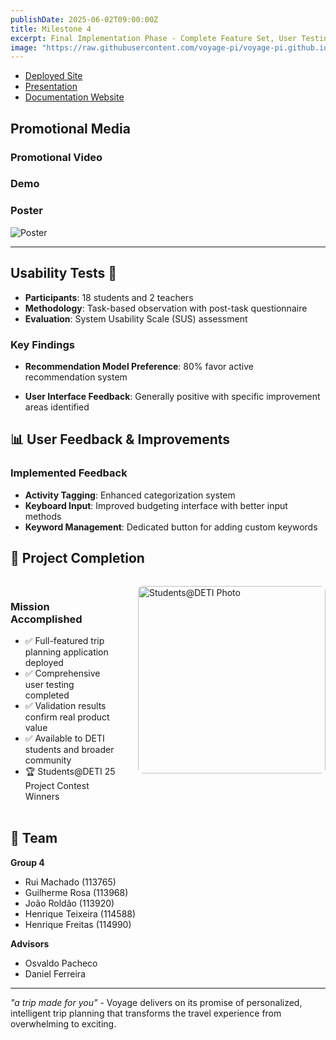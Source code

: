 ```yaml
---
publishDate: 2025-06-02T09:00:00Z
title: Milestone 4
excerpt: Final Implementation Phase - Complete Feature Set, User Testing & Validation, and Final Deployment
image: "https://raw.githubusercontent.com/voyage-pi/voyage-pi.github.io/main/src/assets/images/M4.png"
---
```



- [Deployed Site](http://www.voyage-pi.com)
- [Presentation](https://drive.google.com/file/d/1fpmId66y1DI0Dqnrkh4bzemSWsBcLZ1R/view?usp=sharing)
- [Documentation Website](https://voyage-pi.github.io/)

## Promotional Media

### Promotional Video

<VideoPlayer 
   url="/videos/Voyage-Video.mp4"
   playing={true}
   controls={true}
/>

### Demo

<VideoPlayer 
   url="/videos/demo-voyage.mp4"
   playing={true}
   controls={true}
/>

### Poster

![Poster](/src/assets/images/ST2025-Students-Voyage-Poster.pptx_page-0001.jpg)

<hr />


## Usability Tests 🧪 

- **Participants**: 18 students and 2 teachers
- **Methodology**: Task-based observation with post-task questionnaire
- **Evaluation**: System Usability Scale (SUS) assessment

<SUSAnalysis client:load />

### Key Findings
- **Recommendation Model Preference**: 80% favor active recommendation system

<Task4Analysis client:load/>

- **User Interface Feedback**: Generally positive with specific improvement areas identified

## 📊 User Feedback & Improvements

### Implemented Feedback
- **Activity Tagging**: Enhanced categorization system
- **Keyboard Input**: Improved budgeting interface with better input methods
- **Keyword Management**: Dedicated button for adding custom keywords

## 🎉 Project Completion

<div style="display: flex; align-items: flex-start; gap: 2rem; margin: 2rem 0;">
  <div style="flex: 1;">
    <h3>Mission Accomplished</h3>
    <ul>
      <li>✅ Full-featured trip planning application deployed</li>
      <li>✅ Comprehensive user testing completed</li>
      <li>✅ Validation results confirm real product value</li>
      <li>✅ Available to DETI students and broader community</li>
      <li>🏆 Students@DETI 25 Project Contest Winners</li>
    </ul>
  </div>
  <div style="flex: 0 0 auto;">
    <img src="/src/assets/images/students.jpeg" style="width: 300px; height: auto; border-radius: 8px;" alt="Students@DETI Photo"/>
  </div>
</div>

## 👥 Team

**Group 4**
- Rui Machado (113765)
- Guilherme Rosa (113968)
- João Roldão (113920)
- Henrique Teixeira (114588)
- Henrique Freitas (114990)

**Advisors**
- Osvaldo Pacheco
- Daniel Ferreira

---

*"a trip made for you"* - Voyage delivers on its promise of personalized, intelligent trip planning that transforms the travel experience from overwhelming to exciting. 